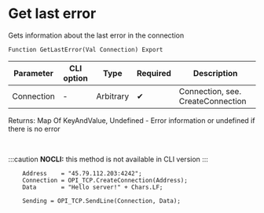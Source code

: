 ﻿---
sidebar_position: 8
---


# Get last error 
 Gets information about the last error in the connection



`Function GetLastError(Val Connection) Export`

  | Parameter | CLI option | Type | Required | Description |
  |-|-|-|-|-|
  | Connection | - | Arbitrary | &#x2714; | Connection, see. CreateConnection |

  
  Returns:  Map Of KeyAndValue, Undefined - Error information or undefined if there is no error

<br/>


:::caution
**NOCLI:** this method is not available in CLI version
:::
<br/>



```bsl title="1C:Enterprise/OneScript code example"
    Address    = "45.79.112.203:4242";
    Connection = OPI_TCP.CreateConnection(Address);
    Data       = "Hello server!" + Chars.LF;

    Sending = OPI_TCP.SendLine(Connection, Data);
```
 




